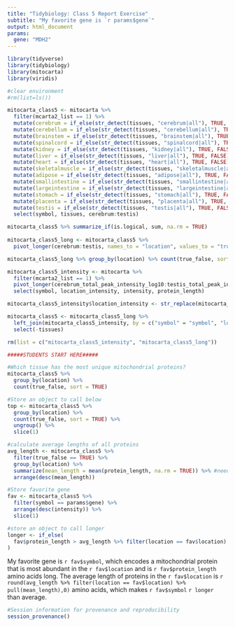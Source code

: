 ```yaml
---
title: "Tidybiology: Class 5 Report Exercise"
subtitle: "My favorite gene is `r params$gene`"
output: html_document  
params: 
  gene: "MDH2"
---
```


```r
library(tidyverse)
library(tidybiology)
library(mitocarta)
library(viridis)

#clear environment
#rm(list=ls()) 

mitocarta_class5 <- mitocarta %>% 
  filter(mcarta2_list == 1) %>% 
  mutate(cerebrum = if_else(str_detect(tissues, "cerebrum|all"), TRUE, FALSE)) %>% 
  mutate(cerebellum = if_else(str_detect(tissues, "cerebellum|all"), TRUE, FALSE))  %>% 
  mutate(brainstem = if_else(str_detect(tissues, "brainstem|all"), TRUE, FALSE)) %>% 
  mutate(spinalcord = if_else(str_detect(tissues, "spinalcord|all"), TRUE, FALSE)) %>% 
  mutate(kidney = if_else(str_detect(tissues, "kidney|all"), TRUE, FALSE)) %>% 
  mutate(liver = if_else(str_detect(tissues, "liver|all"), TRUE, FALSE)) %>% 
  mutate(heart = if_else(str_detect(tissues, "heart|all"), TRUE, FALSE)) %>% 
  mutate(skeletalmuscle = if_else(str_detect(tissues, "skeletalmuscle|all"), TRUE, FALSE)) %>% 
  mutate(adipose = if_else(str_detect(tissues, "adipose|all"), TRUE, FALSE)) %>% 
  mutate(smallintestine = if_else(str_detect(tissues, "smallintestine|all"), TRUE, FALSE)) %>% 
  mutate(largeintestine = if_else(str_detect(tissues, "largeintestine|all"), TRUE, FALSE)) %>% 
  mutate(stomach = if_else(str_detect(tissues, "stomach|all"), TRUE, FALSE)) %>% 
  mutate(placenta = if_else(str_detect(tissues, "placenta|all"), TRUE, FALSE)) %>% 
  mutate(testis = if_else(str_detect(tissues, "testis|all"), TRUE, FALSE)) %>% 
  select(symbol, tissues, cerebrum:testis) 

mitocarta_class5 %>% summarize_if(is.logical, sum, na.rm = TRUE)
  
mitocarta_class5_long <- mitocarta_class5 %>% 
  pivot_longer(cerebrum:testis, names_to = "location", values_to = "true_false")

mitocarta_class5_long %>% group_by(location) %>% count(true_false, sort = TRUE)

mitocarta_class5_intensity <- mitocarta %>% 
  filter(mcarta2_list == 1) %>% 
  pivot_longer(cerebrum_total_peak_intensity_log10:testis_total_peak_intensity_log10, names_to = "location_intensity", values_to = "intensity") %>% 
  select(symbol, location_intensity, intensity, protein_length)

mitocarta_class5_intensity$location_intensity <- str_replace(mitocarta_class5_intensity$location_intensity, "_total_peak_intensity_log10", "")

mitocarta_class5 <- mitocarta_class5_long %>% 
  left_join(mitocarta_class5_intensity, by = c("symbol" = "symbol", "location" = "location_intensity")) %>% 
  select(-tissues)

rm(list = c("mitocarta_class5_intensity", "mitocarta_class5_long"))
```

```r
#####STUDENTS START HERE#####

#Which tissue has the most unique mitochondrial proteins?
mitocarta_class5 %>% 
  group_by(location) %>% 
  count(true_false, sort = TRUE)

#Store an object to call below
top <- mitocarta_class5 %>% 
  group_by(location) %>% 
  count(true_false, sort = TRUE) %>% 
  ungroup() %>% 
  slice(1)

#calculate average lengths of all proteins
avg_length <- mitocarta_class5 %>% 
  filter(true_false == TRUE) %>% 
  group_by(location) %>% 
  summarize(mean_length = mean(protein_length, na.rm = TRUE)) %>% #need to remove NAs to make fun(mean) work
  arrange(desc(mean_length))

#Store favorite gene
fav <- mitocarta_class5 %>% 
  filter(symbol == params$gene) %>% 
  arrange(desc(intensity)) %>% 
  slice(1)

#store an object to call longer
longer <- if_else(
  fav$protein_length > avg_length %>% filter(location == fav$location) %>% pull(mean_length), "longer", "shorter"
)
```

  
My favorite gene is `r fav$symbol`, which encodes a mitochondrial protein that is most abundant in the `r fav$location` and is `r fav$protein_length` amino acids long. The average length of proteins in the `r fav$location` is `r round(avg_length %>% filter(location == fav$location) %>% pull(mean_length),0)` amino acids, which makes `r fav$symbol` `r longer` than average.
  
```r
#Session information for provenance and reproducibility
session_provenance()
```
